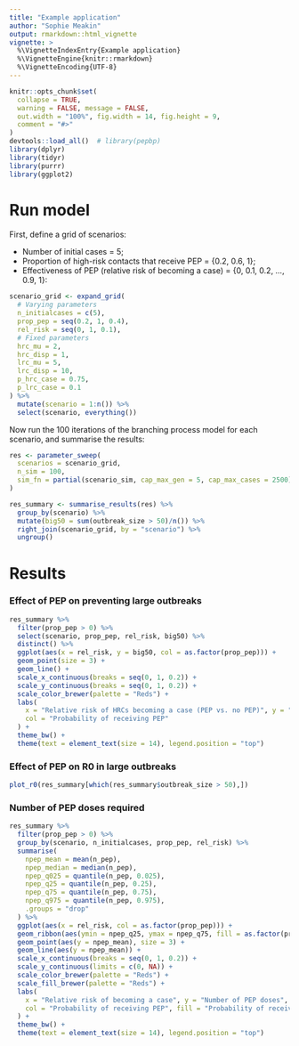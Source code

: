 ```yaml
---
title: "Example application"
author: "Sophie Meakin"
output: rmarkdown::html_vignette
vignette: >
  %\VignetteIndexEntry{Example application}
  %\VignetteEngine{knitr::rmarkdown}
  %\VignetteEncoding{UTF-8}
---
```


```r
knitr::opts_chunk$set(
  collapse = TRUE,
  warning = FALSE, message = FALSE,
  out.width = "100%", fig.width = 14, fig.height = 9,
  comment = "#>"
)
devtools::load_all()  # library(pepbp)
library(dplyr)
library(tidyr)
library(purrr)
library(ggplot2)
```

# Run model

First, define a grid of scenarios:

-   Number of initial cases = 5;
-   Proportion of high-risk contacts that receive PEP = {0.2, 0.6, 1};
-   Effectiveness of PEP (relative risk of becoming a case) = {0, 0.1, 0.2, ..., 0.9, 1}:

```r
scenario_grid <- expand_grid(
  # Varying parameters
  n_initialcases = c(5),
  prop_pep = seq(0.2, 1, 0.4),
  rel_risk = seq(0, 1, 0.1),
  # Fixed parameters
  hrc_mu = 2,
  hrc_disp = 1,
  lrc_mu = 5,
  lrc_disp = 10,
  p_hrc_case = 0.75,
  p_lrc_case = 0.1
) %>%
  mutate(scenario = 1:n()) %>%
  select(scenario, everything())
```

Now run the 100 iterations of the branching process model for each scenario, and summarise the results:

```r
res <- parameter_sweep(
  scenarios = scenario_grid,
  n_sim = 100,
  sim_fn = partial(scenario_sim, cap_max_gen = 5, cap_max_cases = 2500)
)

res_summary <- summarise_results(res) %>%
  group_by(scenario) %>%
  mutate(big50 = sum(outbreak_size > 50)/n()) %>%
  right_join(scenario_grid, by = "scenario") %>%
  ungroup()
```

# Results

### Effect of PEP on preventing large outbreaks

```r
res_summary %>%
  filter(prop_pep > 0) %>%
  select(scenario, prop_pep, rel_risk, big50) %>%
  distinct() %>%
  ggplot(aes(x = rel_risk, y = big50, col = as.factor(prop_pep))) +
  geom_point(size = 3) +
  geom_line() +
  scale_x_continuous(breaks = seq(0, 1, 0.2)) +
  scale_y_continuous(breaks = seq(0, 1, 0.2)) +
  scale_color_brewer(palette = "Reds") +
  labs(
    x = "Relative risk of HRCs becoming a case (PEP vs. no PEP)", y = "Proportion of outbreaks with at least 50 cases",
    col = "Probability of receiving PEP"
  ) +
  theme_bw() +
  theme(text = element_text(size = 14), legend.position = "top")
```

### Effect of PEP on R0 in large outbreaks

```r
plot_r0(res_summary[which(res_summary$outbreak_size > 50),])
```

### Number of PEP doses required

```r
res_summary %>%
  filter(prop_pep > 0) %>%
  group_by(scenario, n_initialcases, prop_pep, rel_risk) %>%
  summarise(
    npep_mean = mean(n_pep),
    npep_median = median(n_pep),
    npep_q025 = quantile(n_pep, 0.025),
    npep_q25 = quantile(n_pep, 0.25),
    npep_q75 = quantile(n_pep, 0.75),
    npep_q975 = quantile(n_pep, 0.975),
    .groups = "drop"
  ) %>%
  ggplot(aes(x = rel_risk, col = as.factor(prop_pep))) +
  geom_ribbon(aes(ymin = npep_q25, ymax = npep_q75, fill = as.factor(prop_pep)), col = NA, alpha = 0.4) +
  geom_point(aes(y = npep_mean), size = 3) +
  geom_line(aes(y = npep_mean)) +
  scale_x_continuous(breaks = seq(0, 1, 0.2)) +
  scale_y_continuous(limits = c(0, NA)) +
  scale_color_brewer(palette = "Reds") +
  scale_fill_brewer(palette = "Reds") +
  labs(
    x = "Relative risk of becoming a case", y = "Number of PEP doses",
    col = "Probability of receiving PEP", fill = "Probability of receiving PEP"
  ) +
  theme_bw() +
  theme(text = element_text(size = 14), legend.position = "top")
```
